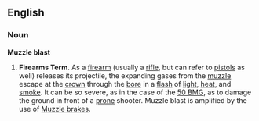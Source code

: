 ==English==
===Noun===
'''Muzzle blast'''
# '''Firearms Term'''. As a [[w:firearm|firearm]] (usually a [[w:rifle|rifle]], but can refer to [[w:pistol|pistol]]s as well) releases its projectile, the expanding gases from the [[muzzle]] escape at the [[crown]] through the [[bore]] in a [[flash]] of [[light]], [[heat]], and [[smoke]]. It can be so severe, as in the case of the [[w:.50 BMG|50 BMG]], as to damage the ground in front of a [[prone]] shooter. Muzzle blast is amplified by the use of [[Muzzle brake]]s.